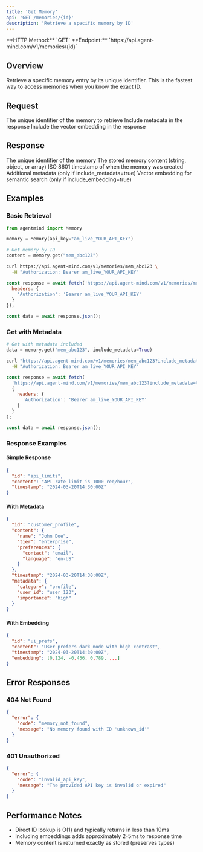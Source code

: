 ```yaml
---
title: 'Get Memory'
api: 'GET /memories/{id}'
description: 'Retrieve a specific memory by ID'
---
```


<Note>
  **HTTP Method:** `GET`  
  **Endpoint:** `https://api.agent-mind.com/v1/memories/{id}`
</Note>

## Overview

Retrieve a specific memory entry by its unique identifier. This is the fastest way to access memories when you know the exact ID.

## Request

<ParamField path="id" type="string" required>
  The unique identifier of the memory to retrieve
</ParamField>

<ParamField query="include_metadata" type="boolean" default="false">
  Include metadata in the response
</ParamField>

<ParamField query="include_embedding" type="boolean" default="false">
  Include the vector embedding in the response
</ParamField>

## Response

<ResponseField name="id" type="string">
  The unique identifier of the memory
</ResponseField>

<ResponseField name="content" type="any">
  The stored memory content (string, object, or array)
</ResponseField>

<ResponseField name="timestamp" type="string">
  ISO 8601 timestamp of when the memory was created
</ResponseField>

<ResponseField name="metadata" type="object">
  Additional metadata (only if include_metadata=true)
</ResponseField>

<ResponseField name="embedding" type="array">
  Vector embedding for semantic search (only if include_embedding=true)
</ResponseField>

## Examples

### Basic Retrieval

<CodeGroup>

```python Python
from agentmind import Memory

memory = Memory(api_key="am_live_YOUR_API_KEY")

# Get memory by ID
content = memory.get("mem_abc123")
```

```bash cURL
curl https://api.agent-mind.com/v1/memories/mem_abc123 \
  -H "Authorization: Bearer am_live_YOUR_API_KEY"
```

```javascript JavaScript
const response = await fetch('https://api.agent-mind.com/v1/memories/mem_abc123', {
  headers: {
    'Authorization': 'Bearer am_live_YOUR_API_KEY'
  }
});

const data = await response.json();
```

</CodeGroup>

### Get with Metadata

<CodeGroup>

```python Python
# Get with metadata included
data = memory.get("mem_abc123", include_metadata=True)
```

```bash cURL
curl "https://api.agent-mind.com/v1/memories/mem_abc123?include_metadata=true" \
  -H "Authorization: Bearer am_live_YOUR_API_KEY"
```

```javascript JavaScript
const response = await fetch(
  'https://api.agent-mind.com/v1/memories/mem_abc123?include_metadata=true',
  {
    headers: {
      'Authorization': 'Bearer am_live_YOUR_API_KEY'
    }
  }
);

const data = await response.json();
```

</CodeGroup>

### Response Examples

#### Simple Response

```json
{
  "id": "api_limits",
  "content": "API rate limit is 1000 req/hour",
  "timestamp": "2024-03-20T14:30:00Z"
}
```

#### With Metadata

```json
{
  "id": "customer_profile",
  "content": {
    "name": "John Doe",
    "tier": "enterprise",
    "preferences": {
      "contact": "email",
      "language": "en-US"
    }
  },
  "timestamp": "2024-03-20T14:30:00Z",
  "metadata": {
    "category": "profile",
    "user_id": "user_123",
    "importance": "high"
  }
}
```

#### With Embedding

```json
{
  "id": "ui_prefs",
  "content": "User prefers dark mode with high contrast",
  "timestamp": "2024-03-20T14:30:00Z",
  "embedding": [0.124, -0.456, 0.789, ...]
}
```

## Error Responses

### 404 Not Found

```json
{
  "error": {
    "code": "memory_not_found",
    "message": "No memory found with ID 'unknown_id'"
  }
}
```

### 401 Unauthorized

```json
{
  "error": {
    "code": "invalid_api_key",
    "message": "The provided API key is invalid or expired"
  }
}
```

## Performance Notes

- Direct ID lookup is O(1) and typically returns in less than 10ms
- Including embeddings adds approximately 2-5ms to response time
- Memory content is returned exactly as stored (preserves types)